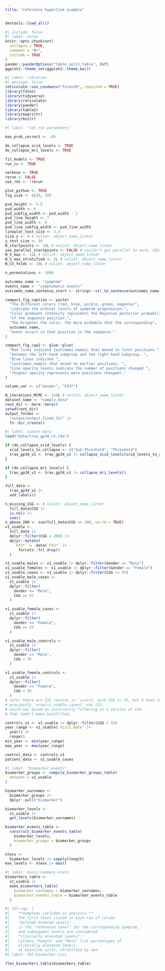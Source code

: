 ```yaml
---
title: "reference hyperlink example"
---
```


```r
devtools::load_all()
```

```r
#| include: false
#| label: setup
knitr::opts_chunk$set(
  collapse = TRUE,
  comment = "#>",
  include = TRUE
)
pander::panderOptions("table.split.table", Inf)
ggplot2::theme_set(ggplot2::theme_bw())
```

```r
#| label: libraries
#| message: false
reticulate::use_condaenv("fxtas39", required = TRUE)
library(fxtas)
library(tidyverse)
library(reticulate)
library(pander)
library(table1)
library(magrittr)
library(knitr)
```


```r
#| label: "set run parameters"

max_prob_correct <- .95

do_collapse_scid_levels <- TRUE
do_collapse_mri_levels <- TRUE

fit_models <- TRUE
run_cv <- TRUE

verbose <- TRUE
rerun <- FALSE
use_rds <- !rerun

plot_python <- TRUE
fig_size <- c(20, 10)

pvd_height <- 5.5
pvd_width <- 6
pvd_subfig_width <- pvd_width - 1
pvd_line_height <- 7
pvd_line_width <- 8
pvd_line_subfig_width <- pvd_line_width
lineplot_text_size <- 3.4
size.y <- 8 # nolint: object_name_linter
y_text_size <- 10
N_startpoints <- 10L # nolint: object_name_linter
use_parallel_startpoints <- FALSE # couldn't get parallel to work, 2024/06/15
N_S_max <- 12L # nolint: object_name_linter
N_S_max_stratified <- 2L # nolint: object_name_linter
N_CV_folds <- 10L # nolint: object_name_linter

n_permutations <- 1000

outcomes_name <- "symptom"
events_name <- "symptomatic events"
outcomes_name_sentence_start <- stringr::str_to_sentence(outcomes_name)

compact_fig_caption <- paste(
  "The different colors (red, blue, purple, green, magenta)",
  "indicate the ordinal levels of symptom progression.",
  "Color gradient intensity represents the Bayesian posterior probability", 
  "of the sequence position.",
  "The brighter the color, the more probable that the corresponding",
  outcomes_name,
  "event occurs in that position in the sequence."
)

compact_fig_cap2 <- glue::glue(
  "Red lines indicate {outcomes_name}s that moved to later positions ",
  "between the left-hand subgroup and the right-hand subgroup. ",
  "Blue lines indicate ",
  "{outcomes_name}s that moved to earlier positions. ",
  "Line opacity levels indicate the number of positions changed ",
  "(higher opacity represents more positions changed)."
)

column_var <- c("Gender", "FX3*")

N_iterations_MCMC <- 1e5L # nolint: object_name_linter
dataset_name <- "sample_data"
root_dir <- here::here()
setwd(root_dir)
output_folder <-
  "output/output.fixed_CV/" |>
  fs::dir_create()
```

```r
#| label: subset-data
load("data/trax_gp34_v1.rda")

if (do_collapse_scid_levels) {
  scid_levels_to_collapse <- c("Sub-Threshold", "Threshold")
  trax_gp34_v1 <- trax_gp34_v1 |> collapse_scid_levels(scid_levels_to_collapse)
}

if (do_collapse_mri_levels) {
  trax_gp34_v1 <- trax_gp34_v1 |> collapse_mri_levels()
}

full_data <-
  trax_gp34_v1 |>
  add_labels()

n_missing_CGG <- # nolint: object_name_linter
  full_data$CGG |>
  is.na() |>
  sum()
n_above_200 <- sum(full_data$CGG >= 200, na.rm = TRUE)
v1_usable <-
  full_data |>
  dplyr::filter(CGG < 200) |>
  dplyr::mutate(
    `FX3*` = .data$`FX3*` |>
      forcats::fct_drop()
  )

v1_usable_males <- v1_usable |> dplyr::filter(Gender == "Male")
v1_usable_females <- v1_usable |> dplyr::filter(Gender == "Female")
v1_usable_cases <- v1_usable |> dplyr::filter(CGG >= 55)
v1_usable_male_cases <-
  v1_usable |>
  dplyr::filter(
    Gender == "Male",
    CGG >= 55
  )

v1_usable_female_cases <-
  v1_usable |>
  dplyr::filter(
    Gender == "Female",
    CGG >= 55
  )

v1_usable_male_controls <-
  v1_usable |>
  dplyr::filter(
    Gender == "Male",
    CGG < 55
  )

v1_usable_female_controls <-
  v1_usable |>
  dplyr::filter(
    Gender == "Female",
    CGG < 55
  )
# note: there are 231 records in `visit1` with CGG >= 55, but 4 have CGG >= 200
# previously `nrow(v1_usable_cases)` was 221,
# which was based on incorrectly filtering on a version of CGG
# that hadn't been backfilled.

controls_v1 <- v1_usable |> dplyr::filter(CGG < 55)
year_range <- v1_usable$`Visit Date` |>
  year() |>
  range()
min_year <- min(year_range)
max_year <- max(year_range)

control_data <- controls_v1
patient_data <- v1_usable_cases
```

```r
#| label: "biomarker-events"
biomarker_groups <- compile_biomarker_groups_table(
  dataset = v1_usable
)

biomarker_varnames <-
  biomarker_groups |>
  dplyr::pull("biomarker")

biomarker_levels <-
  v1_usable |>
  get_levels(biomarker_varnames)

biomarker_events_table <-
  construct_biomarker_events_table(
    biomarker_levels,
    biomarker_groups = biomarker_groups
  )

nlevs <-
  biomarker_levels |> sapply(length)
max_levels <- nlevs |> max()
```


```r
#| label: basic-summary-stats
biomarkers_table <-
  v1_usable |>
  make_biomarkers_table(
    biomarker_varnames = biomarker_varnames,
    biomarker_events_table = biomarker_events_table
  )
```

```r
#| tbl-cap: |
#|    **Symptoms included in analysis.**
#|    The first level listed in each row of column
#|    "Defined Ordered Levels"
#|    is the "reference level" for the corresponding symptom,
#|    and subsequent levels are considered
#|    "clinically elevated levels".
#|    Columns "Female" and "Male" list percentages of
#|    clinically elevated levels
#|    at baseline visit, stratified by sex.
#| label: tbl-biomarker-list

flex_biomarkers_table(biomarkers_table)
```
